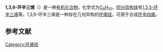 {{Chembox
| ImageFile = Cycloocta-1,3,6-triene.svg
| ImageFile_Ref = {{chemboximage|correct|??}}
| ImageSize = 100
| ImageName = Skeletal formula of cycloocta-1,3,6-triene ((1''Z'',3''Z'',6''Z'')-1,3,6-triene)
| SystematicName = Cycloocta-1,3,6-triene<ref>{{Cite web|title = CID 34696 - Compound Summary|url = https://pubchem.ncbi.nlm.nih.gov/summary/summary.cgi?cid=34696|work = PubChem Compound|publisher = National Center for Biotechnology Information|accessdate = 13 October 2011|location = USA|date = 27 March 2005|at = Identification and Related Records}}</ref>
|Section1={{Chembox Identifiers
| CASNo = 3725-30-2
| CASNo_Ref = {{cascite|correct|CAS}}
| CASNo1 = 3352-73-6
| CASNo1_Ref = {{cascite|correct|CAS}}
| CASNo1_Comment = (1''E'',3''E'',6''E'')-
| CASNo2 = 114811-56-2
| CASNo2_Ref = {{cascite|correct|CAS}}
| CASNo2_Comment = (1''Z'',3''Z'',6''Z'')-
| PubChem = 34696
| PubChem1 = 5367250
| PubChem1_Comment = (1''Z'',3''Z'',6''Z'')
| ChemSpiderID = 4518805
| ChemSpiderID_Ref = {{chemspidercite|correct|chemspider}}
| ChemSpiderID_Comment = (1''Z'',3''Z'',6''Z'')-1,3,6-triene
| ChEBI = 37892
| ChEBI_Ref = {{ebicite|correct|EBI}}
| Beilstein = 1848165
| Gmelin = 260126
| SMILES = C1C=CCC=CC=C1
| StdInChI = 1S/C8H10/c1-2-4-6-8-7-5-3-1/h1-4,7-8H,5-6H2/b3-1-,4-2-,8-7-
| StdInChIKey = LHNSMWDERKGLJK-DKPWQKSPSA-N
}}
|Section2={{Chembox Properties
| C=8 | H=10 
| MeltingPtK = 214
| BoilingPtK = 341
| BoilingPt_notes = at 8.0 kPa
}}
}}
'''1,3,6-环辛三烯'''（{{lang-en|Cycloocta-1,3,6-triene}}）是一种[[有机化合物|有机化合物]]，化学式为[[C8H10|C<sub>8</sub>H<sub>10</sub>]]，[[同分异构体|同分异构体]]有[[1,3,5-环辛三烯|1,3,5-环辛三烯]]等。1,3,6-环辛三烯是一种存在几何异构的[[环烯烃|环烯烃]]，可用于合成[[环辛四烯|环辛四烯]]。

== 参考文献 ==
{{Reflist}}

{{有机化合物小作品}}

[[Category:环烯烃|Category:环烯烃]]